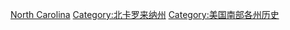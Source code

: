 [[Category:美國各州歷史|North Carolina]]
[[Category:北卡罗来纳州|Category:北卡罗来纳州]]
[[Category:美国南部各州历史|Category:美国南部各州历史]]